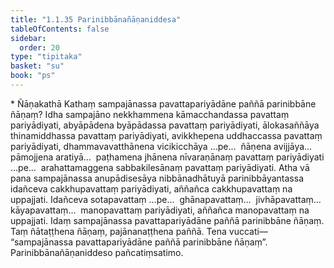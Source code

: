 ```yaml
---
title: "1.1.35 Parinibbānañāṇaniddesa"
tableOfContents: false
sidebar:
  order: 20
type: "tipitaka"
basket: "su"
book: "ps"
---
```



<DynamicBreadcrumb />

<Paragraph type="center" book="ps">
* Ñāṇakathā
</Paragraph>


<Division number="86" book="ps" bookNo="26" page="97">

<Paragraph number="576" book="ps">
Kathaṃ sampajānassa pavattapariyādāne paññā parinibbāne ñāṇaṃ? Idha sampajāno nekkhammena kāmacchandassa pavattaṃ pariyādiyati, abyāpādena byāpādassa pavattaṃ pariyādiyati, ālokasaññāya thinamiddhassa pavattaṃ pariyādiyati, avikkhepena uddhaccassa pavattaṃ pariyādiyati, dhammavavatthānena vicikicchāya …pe…  ñāṇena avijjāya…  pāmojjena aratiyā…  paṭhamena jhānena nīvaraṇānaṃ pavattaṃ pariyādiyati …pe…  arahattamaggena sabbakilesānaṃ pavattaṃ pariyādiyati.
</Paragraph>

<Paragraph number="577" book="ps">
Atha vā pana sampajānassa anupādisesāya nibbānadhātuyā parinibbāyantassa idañceva cakkhupavattaṃ pariyādiyati, aññañca cakkhupavattaṃ na uppajjati. Idañceva sotapavattaṃ …pe…  ghānapavattaṃ…  jivhāpavattaṃ…  kāyapavattaṃ…  manopavattaṃ pariyādiyati, aññañca manopavattaṃ na uppajjati. Idaṃ sampajānassa pavattapariyādāne paññā parinibbāne ñāṇaṃ. Taṃ ñātaṭṭhena ñāṇaṃ, pajānanaṭṭhena paññā. Tena vuccati—  “sampajānassa pavattapariyādāne paññā parinibbāne ñāṇaṃ”.

</Paragraph>
</Division>

<Paragraph number="578" type="center" book="ps">
Parinibbānañāṇaniddeso pañcatiṃsatimo.
</Paragraph>